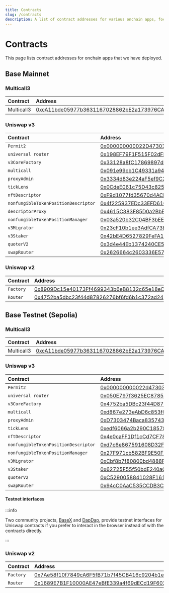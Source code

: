 ```yaml
---
title: Contracts
slug: /contracts
description: A list of contract addresses for various onchain apps, focusing on both the Base Mainnet and Base Testnet deployments.
---
```


# Contracts

This page lists contract addresses for onchain apps that we have deployed.

## Base Mainnet

### Multicall3

| Contract   | Address                                                                                                               |
| :--------- | :-------------------------------------------------------------------------------------------------------------------- |
| Multicall3 | [0xcA11bde05977b3631167028862bE2a173976CA11](https://basescan.org/address/0xcA11bde05977b3631167028862bE2a173976CA11) |

### Uniswap v3

| Contract                             | Address                                                                                                               |
| :----------------------------------- | :-------------------------------------------------------------------------------------------------------------------- |
| `Permit2`                            | [0x000000000022D473030F116dDEE9F6B43aC78BA3](https://basescan.org/address/0x000000000022D473030F116dDEE9F6B43aC78BA3) |
| `universal router`                   | [0x198EF79F1F515F02dFE9e3115eD9fC07183f02fC](https://basescan.org/address/0x198EF79F1F515F02dFE9e3115eD9fC07183f02fC) |
| `v3CoreFactory`                      | [0x33128a8fC17869897dcE68Ed026d694621f6FDfD](https://basescan.org/address/0x33128a8fC17869897dcE68Ed026d694621f6FDfD) |
| `multicall`                          | [0x091e99cb1C49331a94dD62755D168E941AbD0693](https://basescan.org/address/0x091e99cb1C49331a94dD62755D168E941AbD0693) |
| `proxyAdmin`                         | [0x3334d83e224aF5ef9C2E7DDA7c7C98Efd9621fA9](https://basescan.org/address/0x3334d83e224aF5ef9C2E7DDA7c7C98Efd9621fA9) |
| `tickLens`                           | [0x0CdeE061c75D43c82520eD998C23ac2991c9ac6d](https://basescan.org/address/0x0CdeE061c75D43c82520eD998C23ac2991c9ac6d) |
| `nftDescriptor`                      | [0xF9d1077fd35670d4ACbD27af82652a8d84577d9F](https://basescan.org/address/0xF9d1077fd35670d4ACbD27af82652a8d84577d9F) |
| `nonfungibleTokenPositionDescriptor` | [0x4f225937EDc33EFD6109c4ceF7b560B2D6401009](https://basescan.org/address/0x4f225937EDc33EFD6109c4ceF7b560B2D6401009) |
| `descriptorProxy`                    | [0x4615C383F85D0a2BbED973d83ccecf5CB7121463](https://basescan.org/address/0x4615C383F85D0a2BbED973d83ccecf5CB7121463) |
| `nonfungibleTokenPositionManager`    | [0x03a520b32C04BF3bEEf7BEb72E919cf822Ed34f1](https://basescan.org/address/0x03a520b32C04BF3bEEf7BEb72E919cf822Ed34f1) |
| `v3Migrator`                         | [0x23cF10b1ee3AdfCA73B0eF17C07F7577e7ACd2d7](https://basescan.org/address/0x23cF10b1ee3AdfCA73B0eF17C07F7577e7ACd2d7) |
| `v3Staker`                           | [0x42bE4D6527829FeFA1493e1fb9F3676d2425C3C1](https://basescan.org/address/0x42bE4D6527829FeFA1493e1fb9F3676d2425C3C1) |
| `quoterV2`                           | [0x3d4e44Eb1374240CE5F1B871ab261CD16335B76a](https://basescan.org/address/0x3d4e44Eb1374240CE5F1B871ab261CD16335B76a) |
| `swapRouter`                         | [0x2626664c2603336E57B271c5C0b26F421741e481](https://basescan.org/address/0x2626664c2603336E57B271c5C0b26F421741e481) |

### Uniswap v2

| Contract  | Address                                                                                                               |
| :-------- | :-------------------------------------------------------------------------------------------------------------------- |
| `Factory` | [0x8909Dc15e40173Ff4699343b6eB8132c65e18eC6](https://basescan.org/address/0x8909Dc15e40173Ff4699343b6eB8132c65e18eC6) |
| `Router`  | [0x4752ba5dbc23f44d87826276bf6fd6b1c372ad24](https://basescan.org/address/0x4752ba5dbc23f44d87826276bf6fd6b1c372ad24) |

## Base Testnet (Sepolia)

### Multicall3

| Contract   | Address                                                                                                                       |
| :--------- | :---------------------------------------------------------------------------------------------------------------------------- |
| Multicall3 | [0xcA11bde05977b3631167028862bE2a173976CA11](https://sepolia.basescan.org/address/0xcA11bde05977b3631167028862bE2a173976CA11) |

### Uniswap v3

| Contract                             | Address                                                                                                                       |
| :----------------------------------- | :---------------------------------------------------------------------------------------------------------------------------- |
| `Permit2`                            | [0x000000000022d473030f116ddee9f6b43ac78ba3](https://sepolia.basescan.org/address/0x000000000022d473030f116ddee9f6b43ac78ba3) |
| `universal router`                   | [0x050E797f3625EC8785265e1d9BDd4799b97528A1](https://sepolia.basescan.org/address/0x050E797f3625EC8785265e1d9BDd4799b97528A1) |
| `v3CoreFactory`                      | [0x4752ba5DBc23f44D87826276BF6Fd6b1C372aD24](https://sepolia.basescan.org/address/0x4752ba5DBc23f44D87826276BF6Fd6b1C372aD24) |
| `multicall`                          | [0xd867e273eAbD6c853fCd0Ca0bFB6a3aE6491d2C1](https://sepolia.basescan.org/address/0xd867e273eAbD6c853fCd0Ca0bFB6a3aE6491d2C1) |
| `proxyAdmin`                         | [0xD7303474Baca835743B54D73799688990f24a79D](https://sepolia.basescan.org/address/0xD7303474Baca835743B54D73799688990f24a79D) |
| `tickLens`                           | [0xedf6066a2b290C185783862C7F4776A2C8077AD1](https://sepolia.basescan.org/address/0xedf6066a2b290C185783862C7F4776A2C8077AD1) |
| `nftDescriptor`                      | [0x4e0caFF1Df1cCd7CF782FDdeD77f020699B57f1a](https://sepolia.basescan.org/address/0x4e0caFF1Df1cCd7CF782FDdeD77f020699B57f1a) |
| `nonfungibleTokenPositionDescriptor` | [0xd7c6e867591608D32Fe476d0DbDc95d0cf584c8F](https://sepolia.basescan.org/address/0xd7c6e867591608D32Fe476d0DbDc95d0cf584c8F) |
| `nonfungibleTokenPositionManager`    | [0x27F971cb582BF9E50F397e4d29a5C7A34f11faA2](https://sepolia.basescan.org/address/0x27F971cb582BF9E50F397e4d29a5C7A34f11faA2) |
| `v3Migrator`                         | [0xCbf8b7f80800bd4888Fbc7bf1713B80FE4E23E10](https://sepolia.basescan.org/address/0xCbf8b7f80800bd4888Fbc7bf1713B80FE4E23E10) |
| `v3Staker`                           | [0x62725F55f50bdE240aCa3e740D47298CAc8d57D5](https://sepolia.basescan.org/address/0x62725F55f50bdE240aCa3e740D47298CAc8d57D5) |
| `quoterV2`                           | [0xC5290058841028F1614F3A6F0F5816cAd0df5E27](https://sepolia.basescan.org/address/0xC5290058841028F1614F3A6F0F5816cAd0df5E27) |
| `swapRouter`                         | [0x94cC0AaC535CCDB3C01d6787D6413C739ae12bc4](https://sepolia.basescan.org/address/0x94cC0AaC535CCDB3C01d6787D6413C739ae12bc4)         |

#### Testnet interfaces

:::info

Two community projects, [BaseX](https://basex-test.vercel.app/swap?currencyA=ETH&currencyB=0x036CbD53842c5426634e7929541eC2318f3dCF7e&focus=source) and [DapDap](https://testnet.base.dapdap.net/uniswap/swap), provide testnet interfaces for Uniswap contracts if you prefer to interact in the browser instead of with the contracts directly.

:::

### Uniswap v2

| Contract  | Address                                                                                                                       |
| :-------- | :---------------------------------------------------------------------------------------------------------------------------- |
| `Factory` | [0x7Ae58f10f7849cA6F5fB71b7f45CB416c9204b1e](https://sepolia.basescan.org/address/0x7Ae58f10f7849cA6F5fB71b7f45CB416c9204b1e) |
| `Router`  | [0x1689E7B1F10000AE47eBfE339a4f69dECd19F602](https://sepolia.basescan.org/address/0x1689E7B1F10000AE47eBfE339a4f69dECd19F602) |

